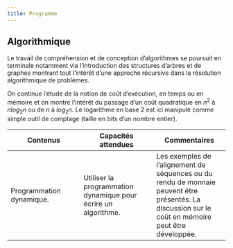 ```yaml
---
title: Programme
---
```


## Algorithmique

Le travail de compréhension et de conception d’algorithmes se poursuit en terminale notamment via l’introduction des structures d’arbres et de graphes montrant tout l’intérêt d’une approche récursive dans la résolution algorithmique de problèmes.

On continue l’étude de la notion de coût d’exécution, en temps ou en mémoire et on montre l’intérêt du passage d’un coût quadratique en $n^2$ à $n log_2 n$ ou de $n$ à $log_2 n$. Le logarithme en base 2 est ici manipulé comme simple outil de comptage (taille en bits d’un nombre entier).

|Contenus| Capacités attendues| Commentaires|
|-----|-----|-----|
|Programmation dynamique.|Utiliser la programmation dynamique pour écrire un algorithme.|Les exemples de l’alignement de séquences ou du rendu de monnaie peuvent être présentés. La discussion sur le coût en mémoire peut être développée.|
